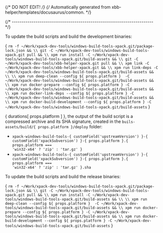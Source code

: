 {/* DO NOT EDIT! */}
{/* Automatically generated from xbb-helper/templates/docusaurus/common. */}




{/* ------------------------------------------------------------------------ */}

To update the build scripts and build the development binaries:

<CodeBlock language="sh"> {
`rm -f ~/Work/xpack-dev-tools/windows-build-tools-xpack.git/package-lock.json && \\
git -C ~/Work/xpack-dev-tools/windows-build-tools-xpack.git pull && \\
xpm run install -C ~/Work/xpack-dev-tools/windows-build-tools-xpack.git/build-assets && \\
git -C ~/Work/xpack-dev-tools/xbb-helper-xpack.git pull && \\
xpm link -C ~/Work/xpack-dev-tools/xbb-helper-xpack.git && \\
xpm run link-deps -C ~/Work/xpack-dev-tools/windows-build-tools-xpack.git/build-assets && \\
\\
xpm run deep-clean --config ${ props.platform }  -C ~/Work/xpack-dev-tools/windows-build-tools-xpack.git/build-assets && \\
xpm run docker-prepare --config ${ props.platform } -C ~/Work/xpack-dev-tools/windows-build-tools-xpack.git/build-assets && \\
xpm run docker-link-deps --config ${ props.platform } -C ~/Work/xpack-dev-tools/windows-build-tools-xpack.git/build-assets && \\
xpm run docker-build-development --config ${ props.platform } -C ~/Work/xpack-dev-tools/windows-build-tools-xpack.git/build-assets`
} </CodeBlock>

{ durations[ props.platform ] }, the output of the build script is a compressed
archive and its SHA signature, created in
the <code>buils-assets/build/{ props.platform }/deploy</code> folder:

* <code>xpack-windows-build-tools-{ customField('upstreamVersion') }-{ customField('xpackSubversion') }-{ props.platform }.{ props.platform === 'win32-x64' ? 'zip' : 'tar.gz' }</code>
* <code>xpack-windows-build-tools-{ customField('upstreamVersion') }-{ customField('xpackSubversion') }-{ props.platform }.{ props.platform === 'win32-x64' ? 'zip' : 'tar.gz' }.sha</code>

To update the build scripts and build the release binaries:

<CodeBlock language="sh"> {
`rm -f ~/Work/xpack-dev-tools/windows-build-tools-xpack.git/package-lock.json && \\
git -C ~/Work/xpack-dev-tools/windows-build-tools-xpack.git pull && \\
xpm run install -C ~/Work/xpack-dev-tools/windows-build-tools-xpack.git/build-assets && \\
\\
xpm run deep-clean --config ${ props.platform }  -C ~/Work/xpack-dev-tools/windows-build-tools-xpack.git/build-assets && \\
xpm run docker-prepare --config ${ props.platform } -C ~/Work/xpack-dev-tools/windows-build-tools-xpack.git/build-assets && \\
xpm run docker-build-development --config ${ props.platform } -C ~/Work/xpack-dev-tools/windows-build-tools-xpack.git/build-assets`
} </CodeBlock>
